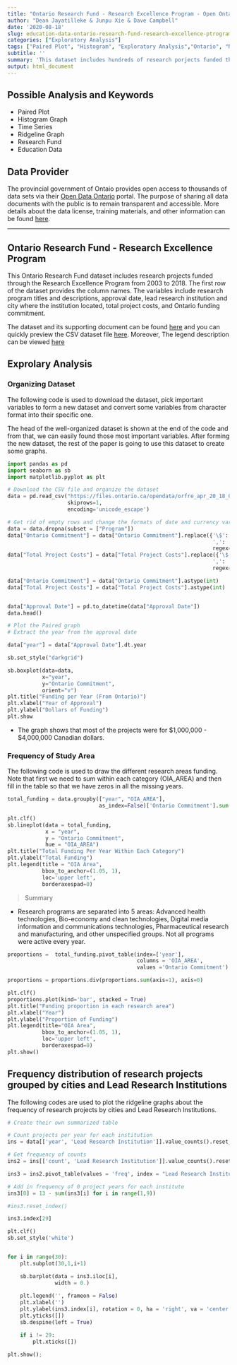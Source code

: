 ---
title: "Ontario Research Fund - Research Excellence Program - Open Ontario"
author: "Dean Jayatilleke & Junpu Xie & Dave Campbell"
date: '2020-08-18'
slug: education-data-ontario-research-fund-research-excellence-ptrogram-data-catalogue-frome-governmnet-of-ontario
categories: ["Exploratory Analysis"]
tags: ["Paired Plot", "Histogram", "Exploratory Analysis","Ontario", "Non-Linear Regression", "Education"]
subtitle: ''
summary: 'This dataset includes hundreds of research porjects funded through Research Excellence Program from 2003 to 2018.'
output: html_document
---

## Possible Analysis and Keywords

- Paired Plot
- Histogram Graph
- Time Series
- Ridgeline Graph
- Research Fund
- Education Data

## Data Provider

The provincial government of Ontaio provides open access to thousands of data sets via their [Open Data Ontario](https://data.ontario.ca/en/) portal. The purpose of sharing all data documents with the public is to remain transparent and accessible.  More details about the data license, training materials, and other information can be found [here](https://data.ontario.ca/about).

***

## Ontario Research Fund - Research Excellence Program 


This Ontario Research Fund dataset includes research projects funded through the Research Excellence Program from 2003 to 2018. The first row of the dataset provides the column names.  The variables include research program titles and descriptions, approval date, lead research institution and city where the institution located, total project costs, and Ontario funding commitment. 

The dataset and its supporting document can be found [here](https://data.ontario.ca/en/dataset/ontario-research-fund-research-excellence-program) and you can quickly preview the CSV dataset file [here](https://data.ontario.ca/en/dataset/ontario-research-fund-research-excellence-program/resource/8bd5111a-1684-4254-92a6-e1b28fde495f). Moreover, The legend description can be viewed [here](https://d2khazk8e83rdv.cloudfront.net/research_funding_legend_and_summary_1.txt)


## Exprolary Analysis

### Organizing Dataset 

The following code is used to download the dataset, pick important variables to form a new dataset and convert some variables from character format into their specific one.

The head of the well-organized dataset is shown at the end of the code and from that, we can easily found those most important variables. After forming the new dataset, the rest of the paper is going to use this dataset to create some graphs.

```{python dataset}

import pandas as pd 
import seaborn as sb
import matplotlib.pyplot as plt

# Download the CSV file and organize the dataset
data = pd.read_csv("https://files.ontario.ca/opendata/orfre_apr_20_18_0.csv", 
                   skiprows=1, 
                   encoding='unicode_escape')

# Get rid of empty rows and change the formats of date and currency variables
data = data.dropna(subset = ["Program"])
data["Ontario Commitment"] = data["Ontario Commitment"].replace({'\$': '',
                                                                 ',': ''}, 
                                                                 regex=True)
data["Total Project Costs"] = data["Total Project Costs"].replace({'\$': '',
                                                                 ',': ''}, 
                                                                 regex=True)

data["Ontario Commitment"] = data["Ontario Commitment"].astype(int)
data["Total Project Costs"] = data["Total Project Costs"].astype(int)


data["Approval Date"] = pd.to_datetime(data["Approval Date"])
data.head()

```

```{python plot1}
# Plot the Paired graph
# Extract the year from the approval date

data["year"] = data["Approval Date"].dt.year

sb.set_style("darkgrid")

sb.boxplot(data=data,
           x="year",
           y="Ontario Commitment",
           orient="v")
plt.title("Funding per Year (From Ontario)")
plt.xlabel("Year of Approval")
plt.ylabel("Dollars of Funding")
plt.show

```

* The graph shows that most of the projects were for \$1,000,000 - \$4,000,000 Canadian dollars.


### Frequency of Study Area

The following code is used to draw the different research areas funding.  Note that first we need to sum within each category (OIA\_AREA) and then fill in the table so that we have zeros in all the missing years.

```{python frequency}

total_funding = data.groupby(["year", "OIA_AREA"],
                             as_index=False)['Ontario Commitment'].sum()

plt.clf()
sb.lineplot(data = total_funding,
            x = "year",
            y = "Ontario Commitment",
            hue = "OIA_AREA")
plt.title("Total Funding Per Year Within Each Category")
plt.ylabel("Total Funding")
plt.legend(title = "OIA Area",
           bbox_to_anchor=(1.05, 1),
           loc='upper left',
           borderaxespad=0)

```

> Summary

* Research programs are separated into 5 areas: Advanced health technologies, Bio-economy and clean technologies, Digital media information and communications technologies, Pharmaceutical research and manufacturing, and other unspecified groups. Not all programs were active every year.

```{python proportion}

proportions =  total_funding.pivot_table(index=['year'],
                                         columns = 'OIA_AREA',
                                         values ='Ontario Commitment').reset_index().set_index('year').fillna(0)

proportions = proportions.div(proportions.sum(axis=1), axis=0)

plt.clf()
proportions.plot(kind='bar', stacked = True)
plt.title("Funding proportion in each research area")
plt.xlabel("Year")
plt.ylabel("Proportion of Funding")
plt.legend(title="OIA Area",
           bbox_to_anchor=(1.05, 1), 
           loc='upper left', 
           borderaxespad=0)
plt.show()
```

## Frequency distribution of research projects grouped by cities and Lead Research Institutions

The following codes are used to plot the ridgeline graphs about the frequency of research projects by cities and Lead Research Institutions.

```{python city}

# Create their own summarized table

# Count projects per year for each institution
ins = data[['year', 'Lead Research Institution']].value_counts().reset_index(name = 'count')

# Get frequency of counts
ins2 = ins[['count', 'Lead Research Institution']].value_counts().reset_index(name = 'freq')

ins3 = ins2.pivot_table(values = 'freq', index = "Lead Research Institution", columns = 'count').fillna(0)

# Add in frequency of 0 project years for each institute
ins3[0] = 13 - sum(ins3[i] for i in range(1,9))

#ins3.reset_index()

ins3.index[29]

```
```{python ins bar}

plt.clf()
sb.set_style('white')


for i in range(30):
    plt.subplot(30,1,i+1)

    sb.barplot(data = ins3.iloc[i],
               width = 0.)
    
    plt.legend('', frameon = False)
    plt.xlabel('')
    plt.ylabel(ins3.index[i], rotation = 0, ha = 'right', va = 'center')
    plt.yticks([])
    sb.despine(left = True)

    if i != 29:
        plt.xticks([])

plt.show();

```